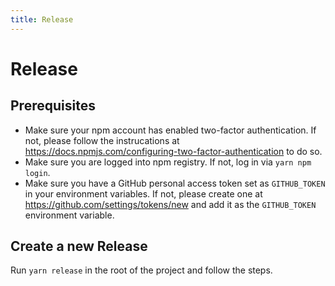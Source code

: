 ```yaml
---
title: Release
---
```


# Release

## Prerequisites

- Make sure your npm account has enabled two-factor authentication. If not, please follow the instrucations at https://docs.npmjs.com/configuring-two-factor-authentication to do so.
- Make sure you are logged into npm registry. If not, log in via `yarn npm login`.
- Make sure you have a GitHub personal access token set as `GITHUB_TOKEN` in your environment variables. If not, please create one at https://github.com/settings/tokens/new and add it as the `GITHUB_TOKEN` environment variable.

## Create a new Release

Run `yarn release` in the root of the project and follow the steps.
